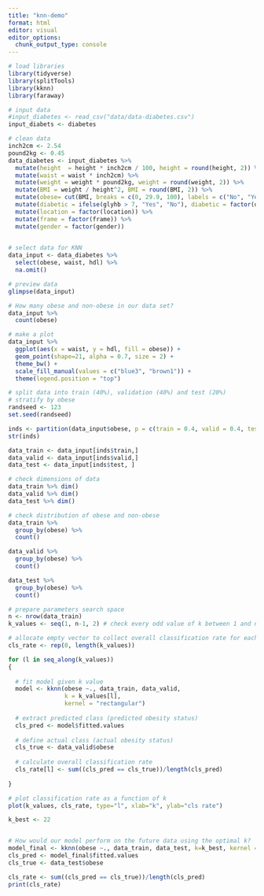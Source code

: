 ```yaml
---
title: "knn-demo"
format: html
editor: visual
editor_options: 
  chunk_output_type: console
---
```


```r

# load libraries
library(tidyverse)
library(splitTools)
library(kknn)
library(faraway)

# input data
#input_diabetes <- read_csv("data/data-diabetes.csv")
input_diabets <- diabetes

# clean data
inch2cm <- 2.54
pound2kg <- 0.45
data_diabetes <- input_diabetes %>%
  mutate(height  = height * inch2cm / 100, height = round(height, 2)) %>% 
  mutate(waist = waist * inch2cm) %>% 
  mutate(weight = weight * pound2kg, weight = round(weight, 2)) %>%
  mutate(BMI = weight / height^2, BMI = round(BMI, 2)) %>%
  mutate(obese= cut(BMI, breaks = c(0, 29.9, 100), labels = c("No", "Yes"))) %>%
  mutate(diabetic = ifelse(glyhb > 7, "Yes", "No"), diabetic = factor(diabetic, levels = c("No", "Yes"))) %>%
  mutate(location = factor(location)) %>%
  mutate(frame = factor(frame)) %>%
  mutate(gender = factor(gender))
  
```


```r
# select data for KNN
data_input <- data_diabetes %>%
  select(obese, waist, hdl) %>%
  na.omit()

# preview data
glimpse(data_input)

# How many obese and non-obese in our data set?
data_input %>%
  count(obese)

# make a plot
data_input %>%
  ggplot(aes(x = waist, y = hdl, fill = obese)) + 
  geom_point(shape=21, alpha = 0.7, size = 2) + 
  theme_bw() + 
  scale_fill_manual(values = c("blue3", "brown1")) + 
  theme(legend.position = "top")

```


```r
# split data into train (40%), validation (40%) and test (20%)
# stratify by obese
randseed <- 123
set.seed(randseed)

inds <- partition(data_input$obese, p = c(train = 0.4, valid = 0.4, test = 0.2), seed = randseed)
str(inds)

data_train <- data_input[inds$train,]
data_valid <- data_input[inds$valid,]
data_test <- data_input[inds$test, ]

# check dimensions of data
data_train %>% dim()
data_valid %>% dim()
data_test %>% dim()

# check distribution of obese and non-obese
data_train %>%
  group_by(obese) %>%
  count()

data_valid %>%
  group_by(obese) %>%
  count()

data_test %>%
  group_by(obese) %>%
  count()

```


```r
# prepare parameters search space
n <- nrow(data_train)
k_values <- seq(1, n-1, 2) # check every odd value of k between 1 and number of samples-1

# allocate empty vector to collect overall classification rate for each k
cls_rate <- rep(0, length(k_values)) 

for (l in seq_along(k_values))
{
  
  # fit model given k value
  model <- kknn(obese ~., data_train, data_valid, 
                k = k_values[l], 
                kernel = "rectangular")
  
  # extract predicted class (predicted obesity status)
  cls_pred <- model$fitted.values
  
  # define actual class (actual obesity status)
  cls_true <- data_valid$obese
  
  # calculate overall classification rate
  cls_rate[l] <- sum((cls_pred == cls_true))/length(cls_pred)
  
}
```


```r
# plot classification rate as a function of k
plot(k_values, cls_rate, type="l", xlab="k", ylab="cls rate")
```


```r

k_best <- 22


# How would our model perform on the future data using the optimal k?
model_final <- kknn(obese ~., data_train, data_test, k=k_best, kernel = "rectangular")
cls_pred <- model_final$fitted.values
cls_true <- data_test$obese

cls_rate <- sum((cls_pred == cls_true))/length(cls_pred)
print(cls_rate)

```



